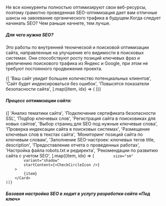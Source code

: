 
Не все конкуренты полностью оптимизируют свои веб-ресурсы, поэтому грамотно проведенная SEO-оптимизация дает
вам отличные шансы на завоевание органического трафика в будущем.Когда следует начинать SEO? Чем раньше начнете, тем лучше.

<Spacer y="2rem" />

##### Для чего нужна SEO?

<Spacer y="1.25rem" />

Это работы по внутренней технической и поисковой оптимизации сайта, направленные на улучшение его видимости в поисковых системах.
Они способствуют росту позиций ключевых фраз и увеличению поискового трафика из Яндекс и Google, при этом не требуют постоянного продвижения проекта.

<Spacer y="2rem" />

<div className="grid grid-cols-3 gap-1.5">
	{[
		'Ваш сайт увидит большее количество потенциальных клиентов',
		'Сайт будет индексироваться без ошибок',
		'Повысятся показатели безопасности сайта',
	].map((item, idx) => (
		<Card
			key={idx}
			title={item}
			size="sm"
			variant="outlined"
		/>
	))}
</div>

<Spacer y="2rem" />

##### Процесс оптимизации сайта:

<Spacer y="2rem" />

<div className="grid grid-cols-2 gap-1.5">
	{[
		'Анализ тематики сайта',
		'Подключение сертификата безопасности SSL',
		'Подбор ключевых слов',
		'Регистрация сайта в поисковиках для новых сайтов',
		'Выбор страниц для SEO под нужные ключевые слова',
		'Проверка индексации сайта в поисковых системах',
		'Размещение ключевых слов в текстах сайта',
		'Мониторинг позиций сайта по ключевым словам',
		'Заполнение SEO-настроек: ключевых тегов title, description',
		'Предоставление отчета о проведенных работах',
		'Настройка файла robots.txt и редиректа',
		'Рекомендации по развитию сайта с учетом SEO',
	].map((item, idx) => (
		<Card
			key={idx}

    		size="sm"
    		variant="shadow"
    		startContent={<CheckCircleIcon />}
    	>
    		{item}
    	</Card>
    ))}

</div>

<Spacer y="2rem" />

##### Базовая настройка SEO в ходит в услугу разработки сайта «Под ключ»
